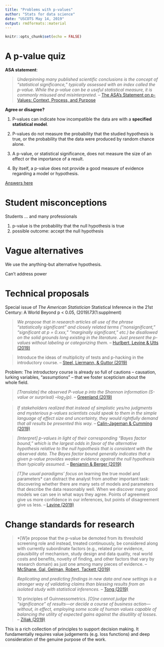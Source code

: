 ```yaml
---
title: "Problems with p-values"
author: "Stats for data science"
date: "USCOTS May 14, 2019"
output: rmdformats::material
---
```


```r
knitr::opts_chunk$set(echo = FALSE)
```

# A p-value quiz

**ASA statement**: 

> *Underpinning many published scientific conclusions is the concept of “statistical significance,” typically assessed with an index called the p-value. While the p-value can be a useful statistical measure, it is commonly misused and misinterpreted.* -- [The ASA’s Statement on p-Values: Context, Process, and Purpose](http://dx.doi.org/10.1080/00031305.2016.1154108)

**Agree or disagree?**

1. P-values can indicate how incompatible the data are with a **specified statistical model**.

2. P-values do not measure the probability that the studied hypothesis is true, or the probability that the data were produced by random chance alone.

3. A p-value, or statistical significance, does not measure the size of an effect or the importance of a result.

4. By itself, a p-value does not provide a good measure of evidence regarding a model or hypothesis.

[Answers here](https://amstat.tandfonline.com/doi/pdf/10.1080/00031305.2016.1154108?needAccess=true)

# Student misconceptions

Students ... and many professionals

1. p-value is the probability that the null hypothesis is true
2. possible outcome: accept the null hypothesis

# Vague alternatives

We use the anything-but alternative hypothesis.

Can't address power

# Technical proposals

Special issue of *The American Statistician* Statistical Inference in the 21st Century: A World Beyond p < 0.05, (2019)*73*(1:supplment)

> *We propose that in research articles all use of the phrase "statistically significant" and closely related terms ("nonsignificant," "significant at p = 0.xxx," "marginally significant," etc.) be disallowed on the solid grounds long existing in the literature. Just present the p-values without labeling or categorizing them.* -- [Hurlbert, Levine & Utts (2019)](https://doi.org/10.1080/00031305.2018.1543616) 

> Introduce the ideas of multiplicity of tests and p-hacking in the introductory course. -- [Steel, Liermann, & Guttor (2019)](https://www.tandfonline.com/doi/full/10.1080/00031305.2018.1505657)

<aside>Problem: The introductory course is already so full of cautions -- causation, lurking variables, "assumptions" -- that we foster scepticism about the whole field.</aside>

> *[Translate] the observed P-value p into the Shannon information (S-value or surprisal) $–\mbox{log}_2(p)$.* -- [Greenland (2019)](https://doi.org/10.1080/00031305.2018.1529625)

> *If stakeholders realized that instead of simplistic yes/no judgments and mysterious p-values scientists could speak to them in the simple language of effect size and uncertainty, they would rightfully demand that all results be presented this way.* -- [Calin-Jageman & Cumming (2019)](https://doi.org/10.1080/00031305.2018.1518266) 

> *[Interpret] p-values in light of their corresponding “Bayes factor bound,” which is the largest odds in favor of the alternative hypothesis relative to the null hypothesis that is consistent with the observed data. The Bayes factor bound generally indicates that a given p-value provides weaker evidence against the null hypothesis than typically assumed.* -- [Benjamin & Berger (2019)](https://doi.org/10.1080/00031305.2018.1543135)

> *[T]he usual paradigms' focus on *learning the true model and parameters* can distract the analyst from another important task: discovering whether there are many sets of models and parameters that describe the data reasonably well. When we discover many good models we can see in what ways they agree. Points of agreement give us more confidence in our inferences, but points of disagreement give us less. -- [Lavine (2019)](https://amstat.tandfonline.com/doi/full/10.1080/00031305.2018.1459317#.XK99T5NKjOR)

# Change standards for research

> *[W]e propose that the p-value be demoted from its threshold screening role and instead, treated continuously, be considered along with currently subordinate factors (e.g., related prior evidence, plausibility of mechanism, study design and data quality, real world costs and benefits, novelty of finding, and other factors that vary by research domain) as just one among many pieces of evidence. -- [McShane, Gal, Gelman, Robert, Tackett (2019)](https://doi.org/10.1080/00031305.2018.1527253)

> *Replicating and predicting findings in new data and new settings is a stronger way of validating claims than blessing results from an isolated study with statistical inferences.* -- [Tong (2019)](https://doi.org/10.1080/00031305.2018.1518264)

> 10 principles of Guinnessometrics. *[O]ne cannot judge the “significance” of results—or decide a course of business action—without, in effect, employing some scale of human values capable of balancing the utility of expected gains against the disutility of losses.*  -- [Ziliak (2019)](https://doi.org/10.1080/00031305.2018.1514325)

<aside>This is a rich collection of principles to support decision making. It fundamentally requires value judgements (e.g. loss functions) and deep consideration of the genuine purpose of the work.</aside>
